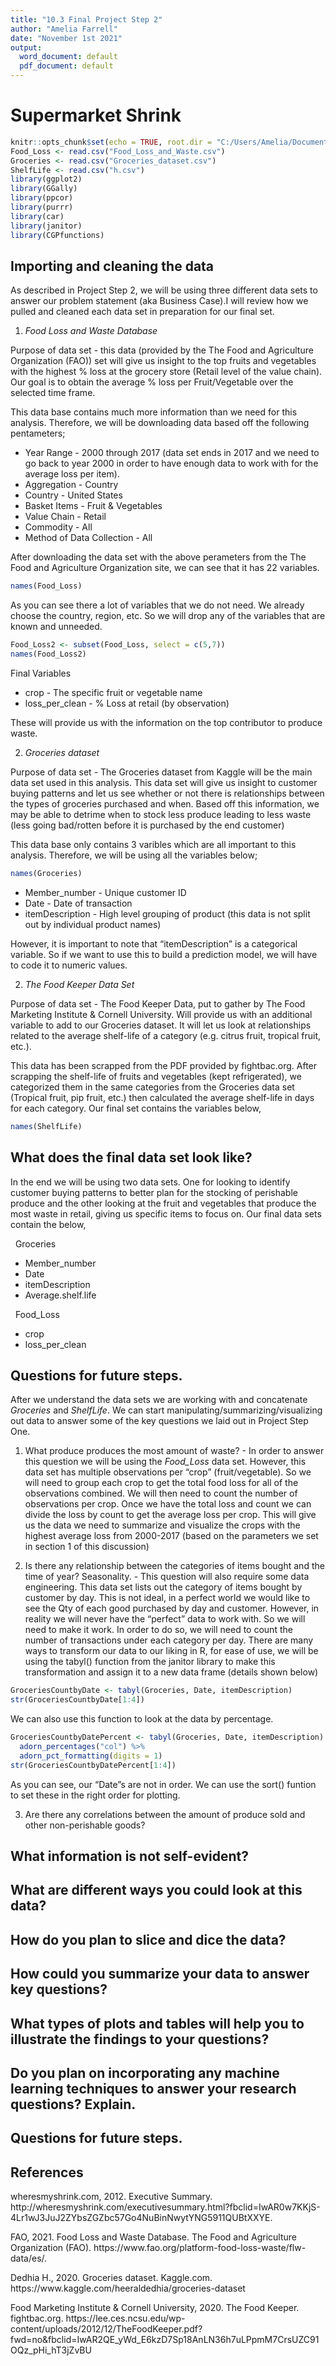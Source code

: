 ```yaml
---
title: "10.3 Final Project Step 2"
author: "Amelia Farrell"
date: "November 1st 2021"
output:
  word_document: default
  pdf_document: default
---
```


# Supermarket Shrink 

```r
knitr::opts_chunk$set(echo = TRUE, root.dir = "C:/Users/Amelia/Documents/Bellevue/dsc520/completed/Final-Project")
Food_Loss <- read.csv("Food_Loss_and_Waste.csv")
Groceries <- read.csv("Groceries_dataset.csv")
ShelfLife <- read.csv("h.csv")
library(ggplot2)
library(GGally)
library(ppcor)
library(purrr)
library(car)
library(janitor)
library(CGPfunctions)
```

## Importing and cleaning the data
As described in Project Step 2, we will be using three different data sets to answer our problem statement (aka Business Case).I will review how we pulled and cleaned each data set in preparation for our final set. 


1. *Food Loss and Waste Database*

Purpose of data set - this data (provided by the The Food and Agriculture Organization (FAO)) set will give us insight to the top fruits and vegetables with the highest % loss at the grocery store (Retail level of the value chain). Our goal is to obtain the average % loss per Fruit/Vegetable over the selected time frame. 

This data base contains much more information than we need for this analysis. Therefore, we will be downloading data based off the following pentameters;

 * Year Range - 2000 through 2017 (data set ends in 2017 and we need to go back to year 2000 in order to have enough data to work with for the average loss per item).
 * Aggregation - Country
 * Country - United States
 * Basket Items - Fruit & Vegetables
 * Value Chain - Retail
 * Commodity - All
 * Method of Data Collection - All
  
After downloading the data set with the above perameters from the The Food and Agriculture Organization site, we can see that it has 22 variables.

```r
names(Food_Loss)
```
As you can see there a lot of variables that we do not need. We already choose the country, region, etc. So we will drop any of the variables that are known and unneeded.

```r
Food_Loss2 <- subset(Food_Loss, select = c(5,7))
names(Food_Loss2)
```
Final Variables
 
 * crop - The specific fruit or vegetable name
 * loss_per_clean - % Loss at retail (by observation)

These will provide us with the information on the top contributor to produce waste.



2. *Groceries dataset*

Purpose of data set - The Groceries dataset from Kaggle will be the main data set used in this analysis. This data set will give us insight to customer buying patterns and let us see whether or not there is relationships between the types of groceries purchased and when. Based off this information, we may be able to detrime when to stock less produce leading to less waste (less going bad/rotten before it is purchased by the end customer)

This data base only contains 3 varibles which are all important to this analysis. Therefore, we will be using all the variables below;

```r
names(Groceries)
```
 * Member_number - Unique customer ID
 * Date - Date of transaction
 * itemDescription - High level grouping of product (this data is not split out by individual product names)
 
However, it is important to note that "itemDescription" is a categorical variable. So if we want to use this to build a prediction model, we will have to code it to numeric values. 

2. *The Food Keeper Data Set*

Purpose of data set - The Food Keeper Data, put to gather by The Food Marketing Institute & Cornell University. Will provide us with an additional variable to add to our Groceries dataset. It will let us look at relationships related to the average shelf-life of a category (e.g. citrus fruit, tropical fruit, etc.).

This data has been scrapped from the PDF provided by fightbac.org. After scrapping the shelf-life of fruits and vegetables (kept refrigerated), we categorized them in the same categories from the Groceries data set (Tropical fruit, pip fruit, etc.) then calculated the average shelf-life in days for each category. Our final set contains the variables below,

```r
names(ShelfLife)
```


## What does the final data set look like?

In the end we will be using two data sets. One for looking to identify customer buying patterns to better plan for the stocking of perishable produce and the other looking at the fruit and vegetables that produce the most waste in retail, giving us specific items to focus on.
Our final data sets contain the below,

|   Groceries

  * Member_number
  * Date
  * itemDescription
  * Average.shelf.life


|   Food_Loss

  * crop
  * loss_per_clean



## Questions for future steps.

After we understand the data sets we are working with and concatenate *Groceries* and *ShelfLife*. We can start manipulating/summarizing/visualizing out data to answer some of the key questions we laid out in Project Step One. 

1. What produce produces the most amount of waste? - In order to answer this question we will be using the *Food_Loss* data set. However, this data set has multiple observations per "crop" (fruit/vegetable). So we will need to group each crop to get the total food loss for all of the observations combined. We will then need to count the number of observations per crop. Once we have the total loss and count we can divide the loss by count to get the average loss per crop. This will give us the data we need to summarize and visualize the crops with the highest average loss from 2000-2017 (based on the parameters we set in section 1 of this discussion)

2. Is there any relationship between the categories of items bought and the time of year? Seasonality. - This question will also require some data engineering. This data set lists out the category of items bought by customer by day. This is not ideal, in a perfect world we would like to see the Qty of each good purchased by day and customer. However, in reality we will never have the "perfect" data to work with. So we will need to make it work. In order to do so, we will need to count the number of transactions under each category per day. There are many ways to transform our data to our liking in R, for ease of use, we will be using the tabyl() function from the janitor library to make this transformation and assign it to a new data frame (details shown below) 

```r
GroceriesCountbyDate <- tabyl(Groceries, Date, itemDescription)
str(GroceriesCountbyDate[1:4]) 
```
We can also use this function to look at the data by percentage.

```r
GroceriesCountbyDatePercent <- tabyl(Groceries, Date, itemDescription) %>%
  adorn_percentages("col") %>%
  adorn_pct_formatting(digits = 1)
str(GroceriesCountbyDatePercent[1:4]) 
```
As you can see, our "Date"s are not in order. We can use the sort() funtion to set these in the right order for plotting. 


3. Are there any correlations between the amount of produce sold and other non-perishable goods?


## What information is not self-evident?

## What are different ways you could look at this data?

## How do you plan to slice and dice the data?

## How could you summarize your data to answer key questions?

## What types of plots and tables will help you to illustrate the findings to your questions?

## Do you plan on incorporating any machine learning techniques to answer your research questions? Explain.

## Questions for future steps.



## References

wheresmyshrink.com, 2012. Executive Summary. http://wheresmyshrink.com/executivesummary.html?fbclid=IwAR0w7KKjS-4Lr1wJ3JuJ2ZYbsZGZbc57Go4NuBinNwytYNG5911QUBtXXYE.

FAO, 2021. Food Loss and Waste Database. The Food and Agriculture Organization (FAO). https://www.fao.org/platform-food-loss-waste/flw-data/es/.

Dedhia H., 2020. Groceries dataset. Kaggle.com.
https://www.kaggle.com/heeraldedhia/groceries-dataset

Food Marketing Institute & Cornell University, 2020. The Food Keeper. fightbac.org.
https://lee.ces.ncsu.edu/wp-content/uploads/2012/12/TheFoodKeeper.pdf?fwd=no&fbclid=IwAR2QE_yWd_E6kzD7Sp18AnLN36h7uLPpmM7CrsUZC91OQz_pHi_hT3jZvBU